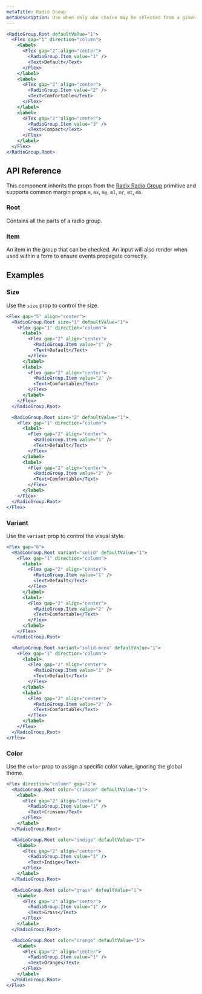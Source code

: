 ```yaml
---
metaTitle: Radio Group
metaDescription: Use when only one choice may be selected from a given set of options.
---
```


```jsx live=true
<RadioGroup.Root defaultValue="1">
  <Flex gap="1" direction="column">
    <label>
      <Flex gap="2" align="center">
        <RadioGroup.Item value="1" />
        <Text>Default</Text>
      </Flex>
    </label>
    <label>
      <Flex gap="2" align="center">
        <RadioGroup.Item value="2" />
        <Text>Comfortable</Text>
      </Flex>
    </label>
    <label>
      <Flex gap="2" align="center">
        <RadioGroup.Item value="3" />
        <Text>Compact</Text>
      </Flex>
    </label>
  </Flex>
</RadioGroup.Root>
```

## API Reference

This component inherits the props from the [Radix Radio Group](/docs/primitives/components/radio-group) primitive and supports common margin props `m`, `mx`, `my`, `ml`, `mr`, `mt`, `mb`.

### Root

Contains all the parts of a radio group.

<ThemesPropsTable componentName="radiogroup" />

### Item

An item in the group that can be checked. An input will also render when used within a form to ensure events propagate correctly.

## Examples

### Size

Use the `size` prop to control the size.

```jsx live=true
<Flex gap="5" align="center">
  <RadioGroup.Root size="1" defaultValue="1">
    <Flex gap="1" direction="column">
      <label>
        <Flex gap="2" align="center">
          <RadioGroup.Item value="1" />
          <Text>Default</Text>
        </Flex>
      </label>
      <label>
        <Flex gap="2" align="center">
          <RadioGroup.Item value="2" />
          <Text>Comfortable</Text>
        </Flex>
      </label>
    </Flex>
  </RadioGroup.Root>

  <RadioGroup.Root size="2" defaultValue="1">
    <Flex gap="1" direction="column">
      <label>
        <Flex gap="2" align="center">
          <RadioGroup.Item value="1" />
          <Text>Default</Text>
        </Flex>
      </label>
      <label>
        <Flex gap="2" align="center">
          <RadioGroup.Item value="2" />
          <Text>Comfortable</Text>
        </Flex>
      </label>
    </Flex>
  </RadioGroup.Root>
</Flex>
```

### Variant

Use the `variant` prop to control the visual style.

```jsx live=true
<Flex gap="6">
  <RadioGroup.Root variant="solid" defaultValue="1">
    <Flex gap="1" direction="column">
      <label>
        <Flex gap="2" align="center">
          <RadioGroup.Item value="1" />
          <Text>Default</Text>
        </Flex>
      </label>
      <label>
        <Flex gap="2" align="center">
          <RadioGroup.Item value="2" />
          <Text>Comfortable</Text>
        </Flex>
      </label>
    </Flex>
  </RadioGroup.Root>

  <RadioGroup.Root variant="solid-mono" defaultValue="1">
    <Flex gap="1" direction="column">
      <label>
        <Flex gap="2" align="center">
          <RadioGroup.Item value="1" />
          <Text>Default</Text>
        </Flex>
      </label>
      <label>
        <Flex gap="2" align="center">
          <RadioGroup.Item value="2" />
          <Text>Comfortable</Text>
        </Flex>
      </label>
    </Flex>
  </RadioGroup.Root>
</Flex>
```

### Color

Use the `color` prop to assign a specific color value, ignoring the global theme.

```jsx live=true
<Flex direction="column" gap="2">
  <RadioGroup.Root color="crimson" defaultValue="1">
    <label>
      <Flex gap="2" align="center">
        <RadioGroup.Item value="1" />
        <Text>Crimson</Text>
      </Flex>
    </label>
  </RadioGroup.Root>

  <RadioGroup.Root color="indigo" defaultValue="1">
    <label>
      <Flex gap="2" align="center">
        <RadioGroup.Item value="1" />
        <Text>Indigo</Text>
      </Flex>
    </label>
  </RadioGroup.Root>

  <RadioGroup.Root color="grass" defaultValue="1">
    <label>
      <Flex gap="2" align="center">
        <RadioGroup.Item value="1" />
        <Text>Grass</Text>
      </Flex>
    </label>
  </RadioGroup.Root>

  <RadioGroup.Root color="orange" defaultValue="1">
    <label>
      <Flex gap="2" align="center">
        <RadioGroup.Item value="1" />
        <Text>Orange</Text>
      </Flex>
    </label>
  </RadioGroup.Root>
</Flex>
```
